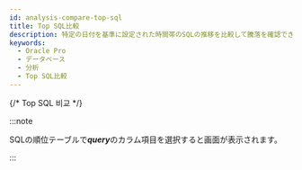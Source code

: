 ```yaml
---
id: analysis-compare-top-sql
title: Top SQL比較
description: 特定の日付を基準に設定された時間帯のSQLの推移を比較して騰落を確認できます。
keywords:
  - Oracle Pro
  - データベース
  - 分析
  - Top SQL比較
---
```


{/* Top SQL 비교 */}

<CompareTopSQL />

:::note

SQLの順位テーブルで***query***のカラム項目を選択すると<Cmdname sid="TTL06224" className="uitext" />画面が表示されます。

:::
